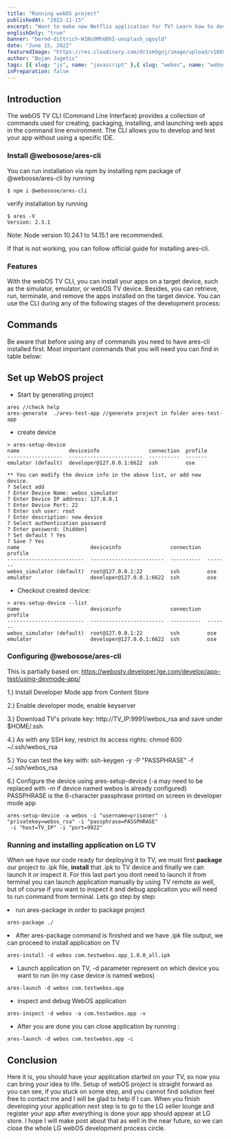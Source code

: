 ```yaml
---
title: "Running webOS project"
publishedAt: "2022-11-15"
excerpt: "Want to make new Netflix application for TV? Learn how to develop webOS application for LG TV devices"
englishOnly: "true"
banner: "bernd-dittrich-W1NsOMhU8hI-unsplash_ugoyld"
date: "June 15, 2022"
featuredImage: "https://res.cloudinary.com/dr1sm5gnj/image/upload/v1669889600/igutech/blogs/ceiling-painting-gbf689428f_1920_rc0aep.jpg"
author: "Bojan Jagetic"
tags: [{ slug: "js", name: "javascript" },{ slug: "webos", name: "webos" }]
inPreparation: false
---
```


## Introduction

The <Adjusted>webOS</Adjusted> TV CLI (Command Line Interface) provides a collection of commands used for creating, packaging, installing, and launching web apps in the command line environment. The CLI allows you to develop and test your app without using a specific IDE.

### Install @webosose/ares-cli

You can run installation via npm by installing npm package of <Link href="https://www.npmjs.com/package/@webosose/ares-cli">@weboose/ares-cli</Link> by running

```shell
$ npm i @webosose/ares-cli
```

verify installation by running 

```shell
$ ares -V
Version: 2.3.1
```

Note: Node version 10.24.1 to 14.15.1 are recommended.


If that is not working, you can follow <Link href="https://webostv.developer.lge.com/develop/tools/cli-installation">official guide</Link> for installing ares-cli.  

### Features
With the webOS TV CLI, you can install your apps on a target device, such as the simulator, emulator, or webOS TV device. Besides, you can retrieve, run, terminate, and remove the apps installed on the target device. You can use the CLI during any of the following stages of the development process:

<CloudinaryImage
   src='https://res.cloudinary.com/dr1sm5gnj/image/upload/v1669891424/igutech/blogs/resources/Untitled-2022-10-31-1033_kjksnz.png'
   text='Development process'
   alt='Development process'
/>    

## Commands

Be aware that before using any of commands you need to have ares-cli installed first.
Most important commands that you will need you can find in table below:

<Table header={['Command','Description']} content={[['ares', 'Help menu for using the ares commands'],['ares-generate','Creates a web app from a template.'],
['ares-package','Creates and analyses an app package file.'],['ares-setup-device','Manages the target devices.'],['ares-install','Installs an app on the target device.'],
['ares-launch','Runs or terminates the web app.'],['ares-inspect','Runs the Web Inspector for web app debugging.'],['ares-server','Runs the Web server for testing local app files']]} />

## Set up WebOS project

- Start by generating project

```
ares //check help
ares-generate  ./ares-test-app //generate project in folder ares-test-app
```

- create device
```
> ares-setup-device
name                deviceinfo                connection  profile
------------------  ------------------------  ----------  -------
emulator (default)  developer@127.0.0.1:6622  ssh         ose

** You can modify the device info in the above list, or add new device.
? Select add
? Enter Device Name: webos_simulator
? Enter Device IP address: 127.0.0.1
? Enter Device Port: 22
? Enter ssh user: root
? Enter description: new device
? Select authentication password
? Enter password: [hidden]
? Set default ? Yes
? Save ? Yes
name                       deviceinfo                connection  profile
-------------------------  ------------------------  ----------  -------
webos_simulator (default)  root@127.0.0.1:22         ssh         ose
emulator                   developer@127.0.0.1:6622  ssh         ose
```
- Checkout created device:
```
> ares-setup-device --list
name                       deviceinfo                connection  profile
-------------------------  ------------------------  ----------  -------
webos_simulator (default)  root@127.0.0.1:22         ssh         ose
emulator                   developer@127.0.0.1:6622  ssh         ose
```

### Configuring @webosose/ares-cli
This is partially based on: https://webostv.developer.lge.com/develop/app-test/using-devmode-app/

1.) Install Developer Mode app from Content Store

2.) Enable developer mode, enable keyserver

3.) Download TV's private key: http://TV_IP:9991/webos_rsa and save under $HOME/.ssh

4.) As with any SSH key, restrict its access rights: chmod 600 ~/.ssh/webos_rsa

5.) You can test the key with: ssh-keygen -y -P "PASSPHRASE" -f ~/.ssh/webos_rsa

6.) Configure the device using ares-setup-device (-a may need to be replaced with -m if device named webos is already configured) PASSPHRASE is the 6-character passphrase printed on screen in developer mode app

```shell
ares-setup-device -a webos -i "username=prisoner" -i "privatekey=webos_rsa" -i "passphrase=PASSPHRASE"
 -i "host=TV_IP" -i "port=9922"
```

### Running and installing application on LG TV

When we have our code ready for deploying it to TV, we must first <b>package</b> our project to .ipk file, <b>install</b> that .ipk to TV device and finally we can launch it or inspect it. For this last part you dont need to launch it from terminal you can launch application manually by using TV remote as well, but of course if you want to inspect it and debug application you will need to run command from terminal. Lets go step by step:

<LgList>
<li> 
run ares-package in order to package project

```shell
ares-package ./
```

</li>


<li> 
After ares-package command is finished and we have .ipk file output, we can proceed to install application on TV

```shell
ares-install -d webos com.testwebos.app_1.0.0_all.ipk
```
- Launch  application on TV, -d parameter represent on which device you want to run (in my case device is named webos)

```shell
ares-launch -d webos com.testwebos.app
```
- inspect and debug WebOS application

```shell
ares-inspect -d webos -a com.testwebos.app -v 
```
- After you are done you can close application by running :

```shell
ares-launch -d webos com.testwebos.app -c
```

</li> 

</LgList>


## Conclusion

Here it is, you should have your application started on your TV, so now you can bring your idea to life. Setup of webOS project is straight forward as you can see, if you stuck on some step, and you cannot find solution feel free to contact me and I will be glad to help if I can. When you finish developing your application next step is to go to the <Link href="https://seller.lgappstv.com/seller/main/Main.lge#">LG seller lounge</Link> and register your app after everything is done your app should appear at LG store. I hope I will make post about that as well in the near future, so we can close the whole LG webOS development process circle.